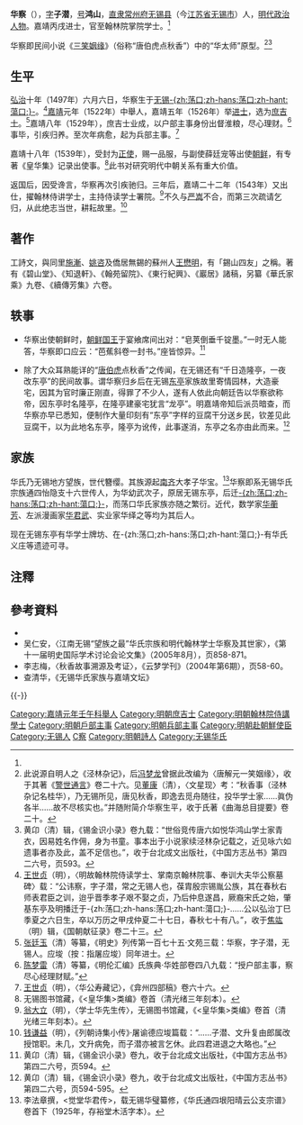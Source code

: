 {{明清人物信息框
| 姓名 = 華察
| 原名 =
| 圖片名稱= 
| 圖片大小 = 
| 圖片說明 =
| 最高職務 = 奉訓大夫翰林院侍讀學士掌南京翰林院事
| 國家 = 大明
| 籍貫 = [[南直隶|直隶]][[常州府|常州府]][[無錫縣|無錫縣]]
| 族裔 = 漢族
| 字號 = 字'''子潛'''，号'''鴻山'''
| 諡號 = 
| 出生日期 = [[弘治|弘治]]十年（1497年）六月初六 
| 出生地點 = [[南直隶|直隶]][[無錫縣|無錫縣]][[鹅湖镇_(无锡市)|-{zh:荡口;zh-hans:荡口;zh-hant:蕩口;}-]]
| 逝世日期 = [[萬曆|萬曆]]二年（1547年）五月二十七日
| 逝世地點 = [[南直隶|直隶]][[無錫縣|無錫縣]][[東亭街道|東亭]]
| 墓葬 = 無錫甘露<ref>裴大中（清）等纂，《光绪无锡金匮县志》卷十二·冢墓载：“學士華察墓在甘露北蕭塘”。</ref>
| 配偶 =
| 親屬 = 
| 出身 = 
* [[嘉靖|嘉靖]]五年（1526年）丙戌科殿试金榜
| 經歷 = 
| 著作 =
*《严居稿》
*《皇华集》
}}

'''华察'''（{{bd|1497年||1574年|catIdx=H华察}}），[[表字|字]]'''子潜'''，[[号|号]]'''鸿山'''，[[南直隶|直隶]][[常州府|常州府]][[无锡县|无锡县]]（今[[江苏省|江苏省]][[无锡市|无锡市]]）人，[[明代|明代]][[政治人物|政治人物]]。嘉靖丙戌进士，官至翰林院掌院学士。<ref name="生平"></ref>

华察即民间小说《[[三笑姻缘|三笑姻缘]]》（俗称“唐伯虎点秋香”）中的“华太师”原型。<ref>此说源自明人之《泾林杂记》，后[[冯梦龙|冯梦龙]]曾据此改编为〈唐解元一笑姻缘〉，收于其著《[[警世通言|警世通言]]》卷二十六。见[[董康|董康]]（清），〈文星现〉考：“秋香事（泾林杂记名桂华），乃无锡所见，唐见秋香，即逸去觅舟随往，投华学士家……眞伪各半……故不尽核实也。”并随附简介华察生平，收于氏著《曲海总目提要》卷二十。</ref><ref>黄卬（清）辑，《锡金识小录》卷九载：“世俗竞传唐六如悦华鸿山学士家青衣，因易姓名作佣，身为书童。事本出于小说家续泾林杂记载之，近见咏六如遗事者亦及此，盖不足信也。”，收于台北成文出版社，《中国方志丛书》第四二六号，页593。</ref>

== 生平 ==

[[弘治|弘治]]十年（1497年）六月六日，华察生于[[无锡|无锡]][[鹅湖镇_(无锡市)|-{zh:荡口;zh-hans:荡口;zh-hant:蕩口;}-]]。<ref name="生平">[[王世贞|王世贞]]（明），〈明故翰林院侍读学士、掌南京翰林院事、奉训大夫华公察墓碑〉载：“公讳察，字子潜，常之无锡人也，葆胄殷宗锡胤公族，其在春秋右师表君臣之训，迨乎晋季孝子艰不娶之贞，乃后仲息遂昌，厥裔宋氏之始，肇基东亭及明播迁于-{zh:荡口;zh-hans:荡口;zh-hant:蕩口;}-……公以弘治丁巳季夏之六日生，卒以万历之甲戌仲夏二十七日，春秋七十有八。”，收于[[焦竑|焦竑]]（明）辑，《国朝献征录》卷二十三。</ref>[[嘉靖|嘉靖]]元年（1522年）中舉人，嘉靖五年（1526年）举[[进士|进士]]，选为[[庶吉士|庶吉士]]。<ref>[[张廷玉|张廷玉]]（清）等纂，《明史》列传第一百七十五·文苑三载：华察，字子潜，无锡人。应埈（按：指屠应埈）同年进士。</ref>嘉靖八年（1529年），庶吉士业成，以户部主事身份出督淮粮，尽心理财。<ref>[[陈梦雷|陈梦雷]]（清）等纂，《明伦汇编》氏族典·华姓部卷四八九载：“授户部主事，察尽心经理财赋。”</ref>事毕，引疾归养。至次年病愈，起为兵部主事。<ref>[[王世贞|王世贞]]（明），〈华公寿藏记〉，《弇州四部稿》卷六十六。</ref>

嘉靖十八年（1539年），受封为[[使节|正使]]，赐一品服，与副使薛廷宠等出使[[李氏朝鲜|朝鲜]]，有专著《皇华集》记录出使事。<ref>无锡图书馆藏，《<皇华集>类编》卷首（清光绪三年刻本）。</ref>此书对研究明代中朝关系有重大价值。

返国后，因受谗言，华察再次引疾驰归。三年后，嘉靖二十二年（1543年）又出仕，擢翰林侍讲学士，主持侍读学士署院。<ref>[[翁大立|翁大立]]（明），〈学士华先生传〉，无锡图书馆藏，《<皇华集>类编》卷首（清光绪三年刻本）。</ref>不久与[[严嵩|严嵩]]不合，而第三次疏请乞归，从此绝志当世，耕耘故里。<ref>[[钱谦益|钱谦益]]（明），《列朝诗集小传》·屠谕德应埈篇载：“……子潜、文升复由郎属改授馆职。未几，文升病免，而子潜亦被言乞休。此四君进退之大略也。”</ref>

==著作==
工詩文，與同里[[施漸|施漸]]、[[姚咨|姚咨]]及僑居無錫的蘇州人[[王懋明|王懋明]]，有「錫山四友」之稱。著有《碧山堂》、《知退軒》、《翰苑留院》、《東行紀興》、《巖居》諸稿，另纂《華氏家乘》九卷、《續傳芳集》六卷。

== 轶事 == 

* 华察出使朝鲜时，[[朝鲜中宗|朝鲜国王]]于宴飨席间出对：“皂荚倒垂千锭墨。”一时无人能答，华察即口应云：“芭蕉斜卷一封书。”座皆惊异。<ref>黄卬（清）辑，《锡金识小录》卷九，收于台北成文出版社，《中国方志丛书》第四二六号，页594。</ref>

* 除了大众耳熟能详的“[[唐伯虎|唐伯虎]]点秋香”之传闻，在无锡还有“千日造隆亭，一夜改东亭”的民间故事。谓华察归乡后在无锡[[东亭街道|东亭]]家族故里寄情园林，大造豪宅，因其为官时廉正刚直，得罪了不少人，遂有人依此向朝廷告以华察欲称帝，因东亭时名隆亭，在隆亭建豪宅犹言“龙亭”。明嘉靖帝知后派员暗查，而华察亦早已悉知，便制作大量印刻有“东亭”字样的豆腐干分送乡民，钦差见此豆腐干，以为此地名东亭，隆亭为讹传，此事遂消，东亭之名亦由此而来。<ref>黄卬（清）辑，《锡金识小录》卷九，收于台北成文出版社，《中国方志丛书》第四二六号，页594-595。</ref>

== 家族 == 

华氏乃无锡地方望族，世代簪缨。其族源起[[南齐|南齐]]大孝子华宝。<ref>李法章撰，<觉堂华君传>，载无锡华璧纂修，《华氏通四垠阳晴云公支宗谱》卷首下（1925年，存裕堂木活字本）。</ref>华察即系无锡华氏宗族通四怡隐支十六世传人，为华幼武次子，原居无锡东亭，后迁[[鹅湖镇_(无锡市)|-{zh:荡口;zh-hans:荡口;zh-hant:蕩口;}-]]，而荡口华氏家族亦随之繁衍。近代，数学家[[华蘅芳|华蘅芳]]、左派漫画家[[华君武|华君武]]、实业家华绎之等均为其后人。

现在无锡东亭有华学士牌坊、在-{zh:荡口;zh-hans:荡口;zh-hant:蕩口;}-有华氏义庄等遗迹可寻。

== 注釋 ==
{{reflist|2}}

== 參考資料 ==
* {{cite book |author=尤伟  |title=《华鸿山传》 |url= |publisher= 黑龙江人民出版社 |year=2003 |isbn=7-207-06104-8}}
* 吴仁安，〈江南无锡“望族之最”华氏宗族和明代翰林学士华察及其世家〉，《第十一届明史国际学术讨论会论文集》（2005年8月），页858-871。
* 李志梅，〈秋香故事溯源及考证〉，《云梦学刊》（2004年第6期），页58-60。
* 查清华，《无锡华氏家族与嘉靖文坛》

{{-}}
{{並稱|無錫三傑|[[華察|華　察]] - [[王問_(嘉靖進士)|王　問]] - [[施漸|施　漸]]}}
{{並稱|錫山四友|[[華察|華　察]] - [[施漸|施　漸]] - [[姚咨|姚　咨]] - [[王懋明|王懋明]]}}
{{嘉靖五年丙戌科殿试金榜}}
{{碧山吟社}}
{{DEFAULTSORT:Hua華}}
[[Category:嘉靖元年壬午科舉人|Category:嘉靖元年壬午科舉人]]
[[Category:明朝庶吉士|Category:明朝庶吉士]]
[[Category:明朝翰林院侍講學士|Category:明朝翰林院侍講學士]]
[[Category:明朝戶部主事|Category:明朝戶部主事]]
[[Category:明朝兵部主事|Category:明朝兵部主事]]
[[Category:明朝赴朝鮮使臣|Category:明朝赴朝鮮使臣]]
[[Category:无锡人|Category:无锡人]]
[[Category:华姓|C察]]
[[Category:明朝詩人|Category:明朝詩人]]
[[Category:无锡华氏|Category:无锡华氏]]
